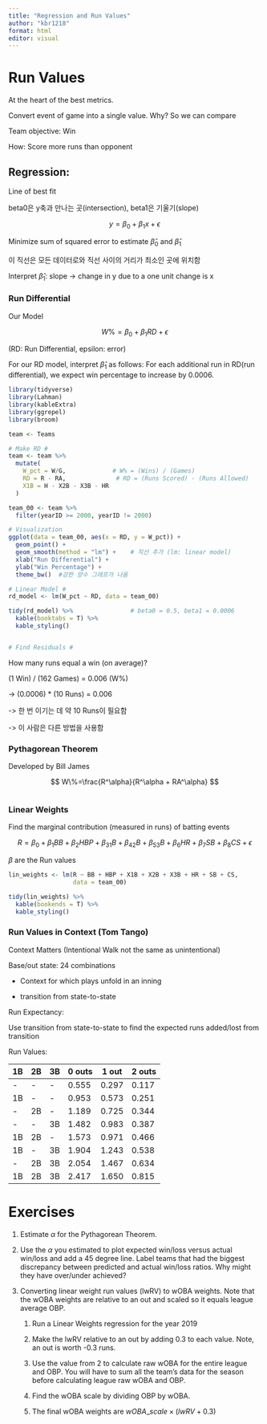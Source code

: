 ```yaml
---
title: "Regression and Run Values"
author: "kbr1218"
format: html
editor: visual
---
```


# Run Values

At the heart of the best metrics.

Convert event of game into a single value. Why? So we can compare

Team objective: Win

How: Score more runs than opponent

## Regression:

Line of best fit

beta0은 y축과 만나는 곳(intersection), beta1은 기울기(slope)

$$
y=\beta_0+\beta_1x+\epsilon
$$

Minimize sum of squared error to estimate $\hat{\beta}_0$ and $\hat{\beta}_1$

이 직선은 모든 데이터로와 직선 사이의 거리가 최소인 곳에 위치함

Interpret $\hat{\beta}_1$: slope -\> change in y due to a one unit change is x

### Run Differential

Our Model

$$
W\%=\beta_0+\beta_1RD+\epsilon
$$

(RD: Run Differential, epsilon: error)

For our RD model, interpret $\hat{\beta}_1$ as follows: For each additional run in RD(run differential), we expect win percentage to increase by 0.0006.

```r

library(tidyverse)
library(Lahman)
library(kableExtra)
library(ggrepel)
library(broom)

team <- Teams
```

```r

# Make RD #
team <- team %>% 
  mutate(
    W_pct = W/G,             # W% = (Wins) / (Games)
    RD = R - RA,              # RD = (Runs Scored) - (Runs Allowed)
    X1B = H - X2B - X3B - HR
  )

team_00 <- team %>% 
  filter(yearID >= 2000, yearID != 2000)

# Visualization
ggplot(data = team_00, aes(x = RD, y = W_pct)) + 
  geom_point() +
  geom_smooth(method = "lm") +    # 직선 추가 (lm: linear model)
  xlab("Run Differential") +
  ylab("Win Percentage") +
  theme_bw()  #강한 양수 그래프가 나옴

# Linear Model #
rd_model <- lm(W_pct ~ RD, data = team_00)

tidy(rd_model) %>%                # beta0 = 0.5, beta1 = 0.0006
  kable(booktabs = T) %>% 
  kable_styling()


# Find Residuals #


```

How many runs equal a win (on average)?

(1 Win) / (162 Games) = 0.006 (W%)

-\> (0.0006) \* (10 Runs) = 0.006

-\> 한 번 이기는 데 약 10 Runs이 필요함

-\> 이 사람은 다른 방법을 사용함

### Pythagorean Theorem

Developed by Bill James

$$
W\%=\frac{R^\alpha}{R^\alpha + RA^\alpha}
$$

```r


```

### Linear Weights

Find the marginal contribution (measured in runs) of batting events

$$
R=\beta_0+\beta_1BB+\beta_2HBP+\beta_31B+\beta_42B+\beta_53B+\beta_6HR+\beta_7SB+\beta_8CS+\epsilon 
$$

$\beta$ are the Run values

```r
lin_weights <- lm(R ~ BB + HBP + X1B + X2B + X3B + HR + SB + CS,
                  data = team_00)

tidy(lin_weights) %>% 
  kable(bookends = T) %>% 
  kable_styling()

```


### Run Values in Context (Tom Tango)

Context Matters (Intentional Walk not the same as unintentional)

Base/out state: 24 combinations

-   Context for which plays unfold in an inning

-   transition from state-to-state

Run Expectancy:

Use transition from state-to-state to find the expected runs added/lost from transition

Run Values:

| 1B  | 2B  | 3B  | 0 outs | 1 out | 2 outs |
|-----|-----|-----|--------|-------|--------|
| \-  | \-  | \-  | 0.555  | 0.297 | 0.117  |
| 1B  | \-  | \-  | 0.953  | 0.573 | 0.251  |
| \-  | 2B  | \-  | 1.189  | 0.725 | 0.344  |
| \-  | \-  | 3B  | 1.482  | 0.983 | 0.387  |
| 1B  | 2B  | \-  | 1.573  | 0.971 | 0.466  |
| 1B  | \-  | 3B  | 1.904  | 1.243 | 0.538  |
| \-  | 2B  | 3B  | 2.054  | 1.467 | 0.634  |
| 1B  | 2B  | 3B  | 2.417  | 1.650 | 0.815  |

# Exercises

1.  Estimate $\alpha$ for the Pythagorean Theorem.

2.  Use the $\alpha$ you estimated to plot expected win/loss versus actual win/loss and add a 45 degree line. Label teams that had the biggest discrepancy between predicted and actual win/loss ratios. Why might they have over/under achieved?

3.  Converting linear weight run values (lwRV) to wOBA weights. Note that the wOBA weights are relative to an out and scaled so it equals league average OBP.

    1.  Run a Linear Weights regression for the year 2019

    2.  Make the lwRV relative to an out by adding 0.3 to each value. Note, an out is worth -0.3 runs.

    3.  Use the value from 2 to calculate raw wOBA for the entire league and OBP. You will have to sum all the team's data for the season before calculating league raw wOBA and OBP.

    4.  Find the wOBA scale by dividing OBP by wOBA.

    5.  The final wOBA weights are $wOBA\_scale\times(lwRV+0.3)$
